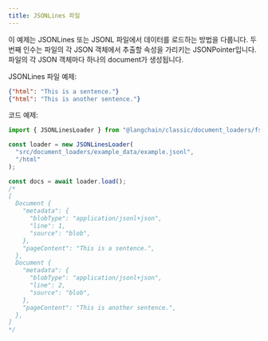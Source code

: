 ```yaml
---
title: JSONLines 파일
---
```


이 예제는 JSONLines 또는 JSONL 파일에서 데이터를 로드하는 방법을 다룹니다. 두 번째 인수는 파일의 각 JSON 객체에서 추출할 속성을 가리키는 JSONPointer입니다. 파일의 각 JSON 객체마다 하나의 document가 생성됩니다.

JSONLines 파일 예제:

```json
{"html": "This is a sentence."}
{"html": "This is another sentence."}
```

코드 예제:

```typescript
import { JSONLinesLoader } from "@langchain/classic/document_loaders/fs/json";

const loader = new JSONLinesLoader(
  "src/document_loaders/example_data/example.jsonl",
  "/html"
);

const docs = await loader.load();
/*
[
  Document {
    "metadata": {
      "blobType": "application/jsonl+json",
      "line": 1,
      "source": "blob",
    },
    "pageContent": "This is a sentence.",
  },
  Document {
    "metadata": {
      "blobType": "application/jsonl+json",
      "line": 2,
      "source": "blob",
    },
    "pageContent": "This is another sentence.",
  },
]
*/
```